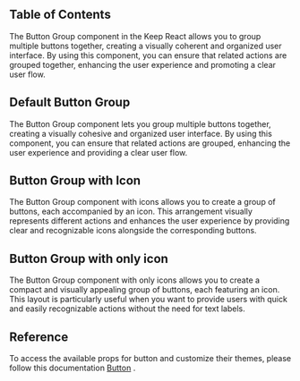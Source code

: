 


## Table of Contents

The Button Group component in the Keep React allows you to group multiple buttons together, creating a visually coherent and organized user interface. By using this component, you can ensure that related actions are grouped together, enhancing the user experience and promoting a clear user flow.

## Default Button Group

The Button Group component lets you group multiple buttons together, creating a visually cohesive and organized user interface. By using this component, you can ensure that related actions are grouped, enhancing the user experience and providing a clear user flow.

<CodeHighlightPreview code={DefaultButtonGroupCode}>
  <DefaultButtonGroup />
</CodeHighlightPreview>

## Button Group with Icon

The Button Group component with icons allows you to create a group of buttons, each accompanied by an icon. This arrangement visually represents different actions and enhances the user experience by providing clear and recognizable icons alongside the corresponding buttons.

<CodeHighlightPreview code={ButtonGroupWithIconCode}>
  <ButtonGroupWithIcon />
</CodeHighlightPreview>

## Button Group with only icon

The Button Group component with only icons allows you to create a compact and visually appealing group of buttons, each featuring an icon. This layout is particularly useful when you want to provide users with quick and easily recognizable actions without the need for text labels.

<CodeHighlightPreview code={ButtonGroupWithOnlyIconCode}>
  <ButtonGroupWithOnlyIcon />
</CodeHighlightPreview>

## Reference

To access the available props for button and customize their themes, please follow this documentation [Button](https://react.keepdesign.io/docs/components/button#api-reference) .
